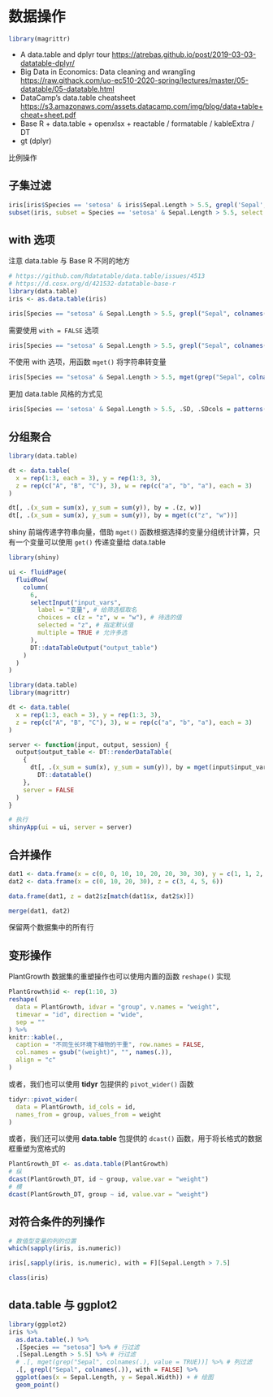 # 数据操作 {#chap:data-manipulation}

```r
library(magrittr)
```

- A data.table and dplyr tour <https://atrebas.github.io/post/2019-03-03-datatable-dplyr/>
- Big Data in Economics: Data cleaning and wrangling <https://raw.githack.com/uo-ec510-2020-spring/lectures/master/05-datatable/05-datatable.html>
- DataCamp’s data.table cheatsheet <https://s3.amazonaws.com/assets.datacamp.com/img/blog/data+table+cheat+sheet.pdf>
- Base R + data.table + openxlsx + reactable / formatable / kableExtra / DT
- gt (dplyr)

比例操作

## 子集过滤 {#sec:subset}

```r
iris[iris$Species == 'setosa' & iris$Sepal.Length > 5.5, grepl('Sepal', colnames(iris))]
subset(iris, subset = Species == 'setosa' & Sepal.Length > 5.5, select = grepl('Sepal', colnames(iris)))
```


## with 选项 {#sec:option-with}

注意 data.table 与 Base R 不同的地方

```r
# https://github.com/Rdatatable/data.table/issues/4513
# https://d.cosx.org/d/421532-datatable-base-r
library(data.table)
iris <- as.data.table(iris)
```


```r
iris[Species == "setosa" & Sepal.Length > 5.5, grepl("Sepal", colnames(iris))]
```

需要使用 `with = FALSE` 选项

```r
iris[Species == "setosa" & Sepal.Length > 5.5, grepl("Sepal", colnames(iris)), with = FALSE]
```

不使用 with 选项，用函数 `mget()` 将字符串转变量

```r
iris[Species == "setosa" & Sepal.Length > 5.5, mget(grep("Sepal", colnames(iris), value = TRUE))]
```

更加 data.table 风格的方式见

```r
iris[Species == 'setosa' & Sepal.Length > 5.5, .SD, .SDcols = patterns('Sepal')]
```



## 分组聚合 {#sec:aggregate}

```r
library(data.table)

dt <- data.table(
  x = rep(1:3, each = 3), y = rep(1:3, 3),
  z = rep(c("A", "B", "C"), 3), w = rep(c("a", "b", "a"), each = 3)
)

dt[, .(x_sum = sum(x), y_sum = sum(y)), by = .(z, w)]
dt[, .(x_sum = sum(x), y_sum = sum(y)), by = mget(c("z", "w"))]
```

shiny 前端传递字符串向量，借助 `mget()` 函数根据选择的变量分组统计计算，只有一个变量可以使用 `get()` 传递变量给 data.table 

```r
library(shiny)

ui <- fluidPage(
  fluidRow(
    column(
      6,
      selectInput("input_vars",
        label = "变量", # 给筛选框取名
        choices = c(z = "z", w = "w"), # 待选的值
        selected = "z", # 指定默认值
        multiple = TRUE # 允许多选
      ),
      DT::dataTableOutput("output_table")
    )
  )
)

library(data.table)
library(magrittr)

dt <- data.table(
  x = rep(1:3, each = 3), y = rep(1:3, 3),
  z = rep(c("A", "B", "C"), 3), w = rep(c("a", "b", "a"), each = 3)
)

server <- function(input, output, session) {
  output$output_table <- DT::renderDataTable(
    {
      dt[, .(x_sum = sum(x), y_sum = sum(y)), by = mget(input$input_vars)] %>%
        DT::datatable()
    },
    server = FALSE
  )
}

# 执行
shinyApp(ui = ui, server = server)
```

## 合并操作 {#sec:merge-two-tables}

```r
dat1 <- data.frame(x = c(0, 0, 10, 10, 20, 20, 30, 30), y = c(1, 1, 2, 2, 3, 3, 4, 4))
dat2 <- data.frame(x = c(0, 10, 20, 30), z = c(3, 4, 5, 6))

data.frame(dat1, z = dat2$z[match(dat1$x, dat2$x)])

merge(dat1, dat2)
```

保留两个数据集中的所有行

## 变形操作 {#sec:reshape}

PlantGrowth 数据集的重塑操作也可以使用内置的函数 `reshape()` 实现 

```r
PlantGrowth$id <- rep(1:10, 3)
reshape(
  data = PlantGrowth, idvar = "group", v.names = "weight",
  timevar = "id", direction = "wide",
  sep = ""
) %>% 
knitr::kable(.,
  caption = "不同生长环境下植物的干重", row.names = FALSE,
  col.names = gsub("(weight)", "", names(.)),
  align = "c"
)
```

或者，我们也可以使用 **tidyr** 包提供的 `pivot_wider()` 函数

```r
tidyr::pivot_wider(
  data = PlantGrowth, id_cols = id,
  names_from = group, values_from = weight
)
```

或者，我们还可以使用 **data.table** 包提供的 `dcast()` 函数，用于将长格式的数据框重塑为宽格式的

```r
PlantGrowth_DT <- as.data.table(PlantGrowth)
# 纵
dcast(PlantGrowth_DT, id ~ group, value.var = "weight")
# 横
dcast(PlantGrowth_DT, group ~ id, value.var = "weight")
```


## 对符合条件的列操作 {#sec:filter-columns}


```r
# 数值型变量的列的位置
which(sapply(iris, is.numeric))
```

```r
iris[,sapply(iris, is.numeric), with = F][Sepal.Length > 7.5]
```


```r
class(iris)
```


## data.table 与 ggplot2 {#sec:datatable-ggplot2}

```r
library(ggplot2)
iris %>%
  as.data.table(.) %>%
  .[Species == "setosa"] %>% # 行过滤
  .[Sepal.Length > 5.5] %>% # 行过滤
  # .[, mget(grep("Sepal", colnames(.), value = TRUE))] %>% # 列过滤
  .[, grepl("Sepal", colnames(.)), with = FALSE] %>%
  ggplot(aes(x = Sepal.Length, y = Sepal.Width)) + # 绘图
  geom_point()
```


